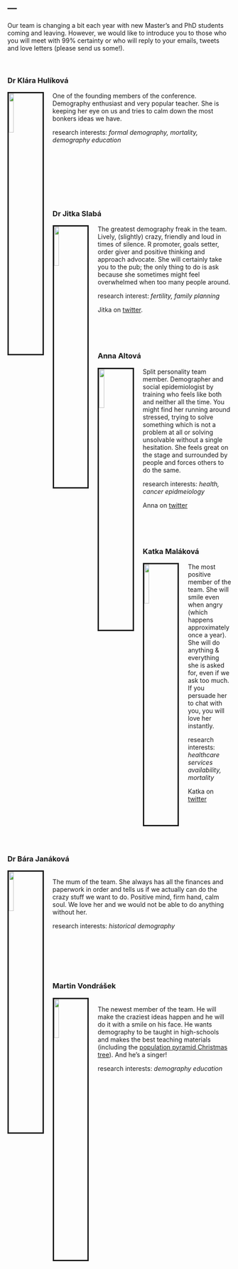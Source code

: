 ---
---

<link rel="stylesheet" href="styles.css" type="text/css">

Our team is changing a bit each year with new Master's and PhD students coming and leaving. However, we would like to introduce you to those who you will meet with 99% certainty or who will reply to your emails, tweets and love letters (please send us some!).  
 
<p>&nbsp;</p>

### Dr Klára Hulíková  
  
<img src="images/klara2.png" style="width:15%; border:3px solid; margin-right: 20px" align="left">
One of the founding members of the conference. Demography enthusiast and very popular teacher. 
She is keeping her eye on us and tries to calm down the most bonkers ideas we have.  

research interests: *formal demography, mortality, demography education*

<p>&nbsp;</p>
<p>&nbsp;</p>  
<p>&nbsp;</p>  
<p>&nbsp;</p>  
### Dr Jitka Slabá  
  
<img src="images/jitka.png" style="width:15%; border:3px solid; margin-right: 20px" align="left">
The greatest demography freak in the team. Lively, (slightly) crazy, friendly and loud in times of silence. 
R promoter, goals setter, order giver and positive thinking and approach advocate. 
She will certainly take you to the pub; the only thing to do is ask because she sometimes might feel overwhelmed when too many people around.  

research interest: *fertility, family planning*

Jitka on [twitter](https://twitter.com/sljitka).
 
<p>&nbsp;</p>
<p>&nbsp;</p>
### Anna Altová  
  
<img src="images/anca.png" style="width:15%; border:3px solid; margin-right: 20px" align="left">
Split personality team member. Demographer and social epidemiologist by training who feels like both and neither all the time. 
You might find her running around stressed, trying to solve something which is not a problem at all or solving unsolvable without a single hesitation. 
She feels great on the stage and surrounded by people and forces others to do the same.   

research interests: *health, cancer epidmeiology*

Anna on [twitter](https://twitter.com/boruvka_a)

<p>&nbsp;</p>
<p>&nbsp;</p>
### Katka Maláková

<img src="images/kacenka.png" style="width:15%; border:3px solid; margin-right: 20px" align="left">
The most positive member of the team. She will smile even when angry (which happens approximately once a year). 
She will do anything & everything she is asked for, even if we ask too much. 
If you persuade her to chat with you, you will love her instantly.  

research interests: *healthcare services availability, mortality*  

Katka on [twitter](https://twitter.com/Kacka_Mal)

<p>&nbsp;</p> 
<p>&nbsp;</p> 
<p>&nbsp;</p> 

### Dr Bára Janáková  
  
<img src="images/bara.png" style="width:15%; border:3px solid; margin-right: 20px" align="left">  
The mum of the team. She always has all the finances and paperwork in order and tells us if we actually can do the crazy stuff we want to do. 
Positive mind, firm hand, calm soul. 
We love her and we would not be able to do anything without her.  

research interests: *historical demography*


<p>&nbsp;</p> 
<p>&nbsp;</p> 
<p>&nbsp;</p> 

### Martin Vondrášek
<img src="images/martin.jpg" style="width:15%; border:3px solid; margin-right: 20px" align="left">    
The newest member of the team. He will make the craziest ideas happen and he will do it with a smile on his face. He wants demography to be taught in high-schools and makes the best teaching materials (including the [population pyramid Christmas tree](https://www.natur.cuni.cz/geografie/demografie-a-geodemografie/pro-skoly/hratky-s-demografii/vanocni-stromek-z-vekove-pyramidy/vanocni-stromek-z-vekove-pyramidy-obrazkovy-navod/at_download/file)). And he's a singer!

research interests: *demography education*

